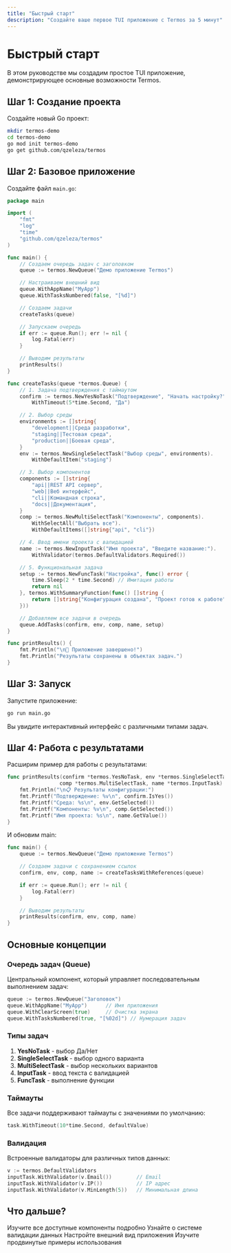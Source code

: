 ```yaml
---
title: "Быстрый старт"
description: "Создайте ваше первое TUI приложение с Termos за 5 минут"
---
```


# Быстрый старт

В этом руководстве мы создадим простое TUI приложение, демонстрирующее основные возможности Termos.

## Шаг 1: Создание проекта

Создайте новый Go проект:

```bash
mkdir termos-demo
cd termos-demo
go mod init termos-demo
go get github.com/qzeleza/termos
```

## Шаг 2: Базовое приложение

Создайте файл `main.go`:

```go
package main

import (
    "fmt"
    "log"
    "time"
    "github.com/qzeleza/termos"
)

func main() {
    // Создаем очередь задач с заголовком
    queue := termos.NewQueue("Демо приложение Termos")

    // Настраиваем внешний вид
    queue.WithAppName("MyApp")
    queue.WithTasksNumbered(false, "[%d]")

    // Создаем задачи
    createTasks(queue)

    // Запускаем очередь
    if err := queue.Run(); err != nil {
        log.Fatal(err)
    }

    // Выводим результаты
    printResults()
}

func createTasks(queue *termos.Queue) {
    // 1. Задача подтверждения с таймаутом
    confirm := termos.NewYesNoTask("Подтверждение", "Начать настройку?").
        WithTimeout(5*time.Second, "Да")

    // 2. Выбор среды
    environments := []string{
        "development||Среда разработки",
        "staging||Тестовая среда",
        "production||Боевая среда",
    }
    env := termos.NewSingleSelectTask("Выбор среды", environments).
        WithDefaultItem("staging")

    // 3. Выбор компонентов
    components := []string{
        "api||REST API сервер",
        "web||Веб интерфейс",
        "cli||Командная строка",
        "docs||Документация",
    }
    comp := termos.NewMultiSelectTask("Компоненты", components).
        WithSelectAll("Выбрать все").
        WithDefaultItems([]string{"api", "cli"})

    // 4. Ввод имени проекта с валидацией
    name := termos.NewInputTask("Имя проекта", "Введите название:").
        WithValidator(termos.DefaultValidators.Required())

    // 5. Функциональная задача
    setup := termos.NewFuncTask("Настройка", func() error {
        time.Sleep(2 * time.Second) // Имитация работы
        return nil
    }, termos.WithSummaryFunction(func() []string {
        return []string{"Конфигурация создана", "Проект готов к работе"}
    }))

    // Добавляем все задачи в очередь
    queue.AddTasks(confirm, env, comp, name, setup)
}

func printResults() {
    fmt.Println("\n🎉 Приложение завершено!")
    fmt.Println("Результаты сохранены в объектах задач.")
}
```

## Шаг 3: Запуск

Запустите приложение:

```bash
go run main.go
```

Вы увидите интерактивный интерфейс с различными типами задач.

## Шаг 4: Работа с результатами

Расширим пример для работы с результатами:

```go
func printResults(confirm *termos.YesNoTask, env *termos.SingleSelectTask,
                 comp *termos.MultiSelectTask, name *termos.InputTask) {
    fmt.Println("\n📋 Результаты конфигурации:")
    fmt.Printf("Подтверждение: %v\n", confirm.IsYes())
    fmt.Printf("Среда: %s\n", env.GetSelected())
    fmt.Printf("Компоненты: %v\n", comp.GetSelected())
    fmt.Printf("Имя проекта: %s\n", name.GetValue())
}
```

И обновим main:

```go
func main() {
    queue := termos.NewQueue("Демо приложение Termos")

    // Создаем задачи с сохранением ссылок
    confirm, env, comp, name := createTasksWithReferences(queue)

    if err := queue.Run(); err != nil {
        log.Fatal(err)
    }

    // Выводим результаты
    printResults(confirm, env, comp, name)
}
```

## Основные концепции

### Очередь задач (Queue)

Центральный компонент, который управляет последовательным выполнением задач:

```go
queue := termos.NewQueue("Заголовок")
queue.WithAppName("MyApp")      // Имя приложения
queue.WithClearScreen(true)     // Очистка экрана
queue.WithTasksNumbered(true, "[%02d]") // Нумерация задач
```

### Типы задач

1. **YesNoTask** - выбор Да/Нет
2. **SingleSelectTask** - выбор одного варианта
3. **MultiSelectTask** - выбор нескольких вариантов
4. **InputTask** - ввод текста с валидацией
5. **FuncTask** - выполнение функции

### Таймауты

Все задачи поддерживают таймауты с значениями по умолчанию:

```go
task.WithTimeout(10*time.Second, defaultValue)
```

### Валидация

Встроенные валидаторы для различных типов данных:

```go
v := termos.DefaultValidators
inputTask.WithValidator(v.Email())        // Email
inputTask.WithValidator(v.IP())           // IP адрес
inputTask.WithValidator(v.MinLength(5))   // Минимальная длина
```

## Что дальше?

<CardGroup cols={2}>
  <Card title="Компоненты" icon="puzzle-piece" href="/ru/components/queue">
    Изучите все доступные компоненты подробно
  </Card>
  <Card title="Валидация" icon="shield-check" href="/ru/validation/overview">
    Узнайте о системе валидации данных
  </Card>
  <Card title="Стилизация" icon="palette" href="/ru/customization/styling">
    Настройте внешний вид приложения
  </Card>
  <Card title="Примеры" icon="code" href="/ru/examples/basic-usage">
    Изучите продвинутые примеры использования
  </Card>
</CardGroup>